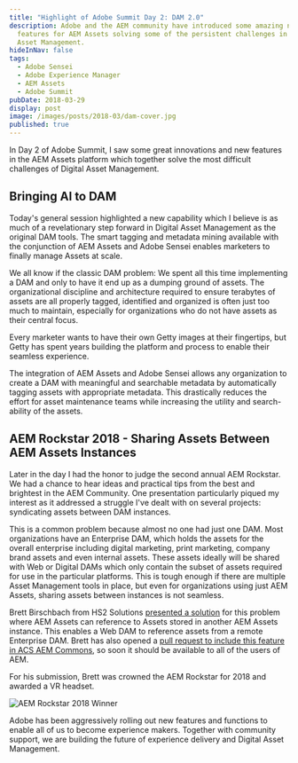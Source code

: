 ```yaml
---
title: "Highlight of Adobe Summit Day 2: DAM 2.0"
description: Adobe and the AEM community have introduced some amazing new
  features for AEM Assets solving some of the persistent challenges in Digital
  Asset Management.
hideInNav: false
tags:
  - Adobe Sensei
  - Adobe Experience Manager
  - AEM Assets
  - Adobe Summit
pubDate: 2018-03-29
display: post
image: /images/posts/2018-03/dam-cover.jpg
published: true
---
```


In Day 2 of Adobe Summit, I saw some great innovations and new features in the AEM Assets platform which together solve the most difficult challenges of Digital Asset Management.

## Bringing AI to DAM

  
Today's general session highlighted a new capability which I believe is as much of a revelationary step forward in Digital Asset Management as the original DAM tools. The smart tagging and metadata mining available with the conjunction of AEM Assets and Adobe Sensei enables marketers to finally manage Assets at scale. 

We all know if the classic DAM problem: We spent all this time implementing a DAM and only to have it end up as a dumping ground of assets. The organizational discipline and architecture required to ensure terabytes of assets are all properly tagged, identified and organized is often just too much to maintain, especially for organizations who do not have assets as their central focus. 

Every marketer wants to have their own Getty images at their fingertips, but Getty has spent years building the platform and process to enable their seamless experience.

The integration of AEM Assets and Adobe Sensei allows any organization to create a DAM with meaningful and searchable metadata by automatically tagging assets with appropriate metadata. This drastically reduces the effort for asset maintenance teams while increasing the utility and search-ability of the assets.

  
## AEM Rockstar 2018 - Sharing Assets Between AEM Assets Instances

  
Later in the day I had the honor to judge the second annual AEM Rockstar. We had a chance to hear ideas and practical tips from the best and brightest in the AEM Community. One presentation particularly piqued my interest as it addressed a struggle I've dealt with on several projects: syndicating assets between DAM instances. 

This is a common problem because almost no one had just one DAM. Most organizations have an Enterprise DAM, which holds the assets for the overall enterprise including digital marketing, print marketing, company brand assets and even internal assets. These assets ideally will be shared with Web or Digital DAMs which only contain the subset of assets required for use in the particular platforms. This is tough enough if there are multiple Asset Management tools in place, but even for organizations using just AEM Assets, sharing assets between instances is not seamless.

Brett Birschbach from HS2 Solutions [presented a solution](https://s3.amazonaws.com/HS2Presentations/AEMPublic/2018SUMMITRockstar-RemoteAssets.mp4) for this problem where AEM Assets can reference to Assets stored in another AEM Assets instance. This enables a Web DAM to reference assets from a remote Enterprise DAM. Brett has also opened a [pull request to include this feature in ACS AEM Commons](https://github.com/Adobe-Consulting-Services/acs-aem-commons/pull/1294), so soon it should be available to all of the users of AEM.

For his submission, Brett was crowned the AEM Rockstar for 2018 and awarded a VR headset.

![AEM Rockstar 2018 Winner](/images/posts/2018-03/aem-rockstar-2018-winner.jpg)

  
Adobe has been aggressively rolling out new features and functions to enable all of us to become experience makers. Together with community support, we are building the future of experience delivery and Digital Asset Management.
